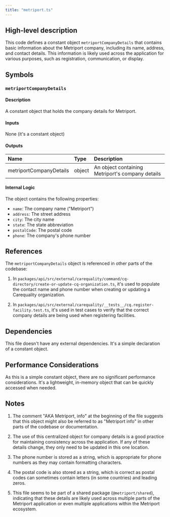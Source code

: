 ```yaml
---
title: "metriport.ts"
---
```


## High-level description
This code defines a constant object `metriportCompanyDetails` that contains basic information about the Metriport company, including its name, address, and contact details. This information is likely used across the application for various purposes, such as registration, communication, or display.

## Symbols

### `metriportCompanyDetails`
#### Description
A constant object that holds the company details for Metriport.

#### Inputs
None (it's a constant object)

#### Outputs
| Name | Type | Description |
|:-----|:-----|:------------|
| metriportCompanyDetails | object | An object containing Metriport's company details |

#### Internal Logic
The object contains the following properties:
- `name`: The company name ("Metriport")
- `address`: The street address
- `city`: The city name
- `state`: The state abbreviation
- `postalCode`: The postal code
- `phone`: The company's phone number

## References
The `metriportCompanyDetails` object is referenced in other parts of the codebase:

1. In `packages/api/src/external/carequality/command/cq-directory/create-or-update-cq-organization.ts`, it's used to populate the contact name and phone number when creating or updating a Carequality organization.

2. In `packages/api/src/external/carequality/__tests__/cq.register-facility.test.ts`, it's used in test cases to verify that the correct company details are being used when registering facilities.

## Dependencies
This file doesn't have any external dependencies. It's a simple declaration of a constant object.

## Performance Considerations
As this is a simple constant object, there are no significant performance considerations. It's a lightweight, in-memory object that can be quickly accessed when needed.

## Notes
1. The comment "AKA Metriport, info" at the beginning of the file suggests that this object might also be referred to as "Metriport info" in other parts of the codebase or documentation.

2. The use of this centralized object for company details is a good practice for maintaining consistency across the application. If any of these details change, they only need to be updated in this one location.

3. The phone number is stored as a string, which is appropriate for phone numbers as they may contain formatting characters.

4. The postal code is also stored as a string, which is correct as postal codes can sometimes contain letters (in some countries) and leading zeros.

5. This file seems to be part of a shared package (`@metriport/shared`), indicating that these details are likely used across multiple parts of the Metriport application or even multiple applications within the Metriport ecosystem.